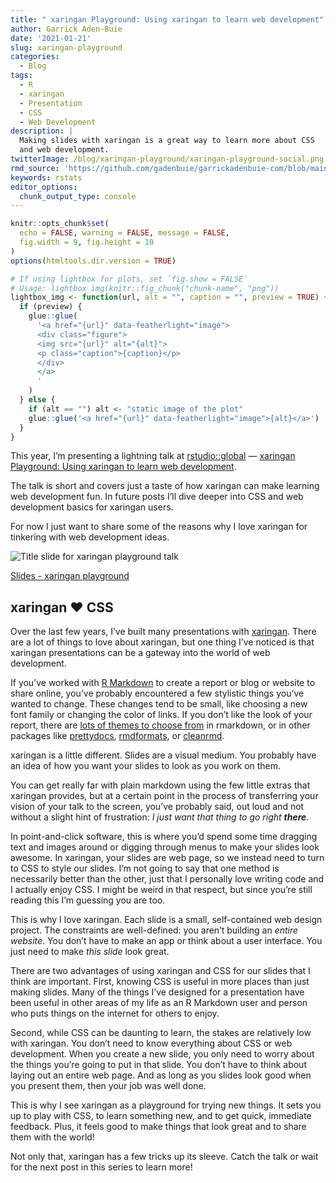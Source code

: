 ```yaml
---
title: " xaringan Playground: Using xaringan to learn web development"
author: Garrick Aden-Buie
date: '2021-01-21'
slug: xaringan-playground
categories:
  - Blog
tags:
  - R
  - xaringan
  - Presentation
  - CSS
  - Web Development
description: |
  Making slides with xaringan is a great way to learn more about CSS
  and web development.
twitterImage: /blog/xaringan-playground/xaringan-playground-social.png
rmd_source: 'https://github.com/gadenbuie/garrickadenbuie-com/blob/main/content/blog/2021/xaringan-playground/index.Rmd'
keywords: rstats
editor_options:
  chunk_output_type: console
---
```


<!-- Links -->
[rstudioglobal]: https://global.rstudio.com/
[talk]: https://global.rstudio.com/student/page/40609
[xaringan]: https://github.com/yihui/xaringan
[rmarkdown]: https://rmarkdown.rstudio.com
[remarkjs]: https://remarkjs.com

```r
knitr::opts_chunk$set(
  echo = FALSE, warning = FALSE, message = FALSE,
  fig.width = 9, fig.height = 10
)
options(htmltools.dir.version = TRUE)

# If using lightbox for plots, set `fig.show = FALSE`
# Usage: lightbox_img(knitr::fig_chunk("chunk-name", "png"))
lightbox_img <- function(url, alt = "", caption = "", preview = TRUE) {
  if (preview) {
    glue::glue(
      '<a href="{url}" data-featherlight="image">
      <div class="figure">
      <img src="{url}" alt="{alt}">
      <p class="caption">{caption}</p>
      </div>
      </a>
      '
    )
  } else {
    if (alt == "") alt <- "static image of the plot"
    glue::glue('<a href="{url}" data-featherlight="image">{alt}</a>')
  }
}
```

::: lead

This year, I'm presenting a lightning talk at [rstudio::global][rstudioglobal] — [xaringan Playground: Using xaringan to learn web development][talk].

The talk is short and covers just a taste of how xaringan can make learning web development fun.
In future posts I'll dive deeper into CSS and web development basics for xaringan users.

For now I just want to share some of the reasons why I love xaringan for tinkering with web development ideas.
:::

<div class="figure">
<img src="xaringan-playground-social.png" style="max-height: 300px; margin: 0 auto; display: block;" alt="Title slide for xaringan playground talk">
<p class="caption"><a href="https://slides.garrickadenbuie.com/xaringan-playground">Slides - xaringan playground</a></p>
</div>

## xaringan &#x2764;&#xFE0F; CSS

Over the last few years, I've built many presentations with [[xaringan]]{.pkg}.
There are a lot of things to love about [xaringan]{.pkg},
but one thing I've noticed is that [xaringan]{.pkg} presentations
can be a gateway into the world of web development.

If you've worked with [R Markdown][rmarkdown] to create a report or blog or website to share online, 
you've probably encountered a few stylistic things you've wanted to change.
These changes tend to be small, 
like choosing a new font family or changing the color of links.
If you don't like the look of your report, 
there are [lots of themes to choose from](https://www.datadreaming.org/post/r-markdown-theme-gallery/)
in [rmarkdown]{.pkg}, or in other packages like 
[prettydocs](https://prettydoc.statr.me/),
[rmdformats](https://github.com/juba/rmdformats),
or [cleanrmd](https://pkg.garrickadenbuie.com/cleanrmd/).

[xaringan]{.pkg} is a little different.
Slides are a visual medium.
You probably have an idea of how you want your slides to look as you work on them.

You can get really far with plain markdown using the few little extras that [xaringan]{.pkg} provides,
but at a certain point in the process of transferring your vision of your talk to the screen,
you've probably said,
out loud and not without a slight hint of frustration:
_I just want that thing to go right **there**_.

In point-and-click software, this is where you'd spend some time dragging text and images around or digging through menus to make your slides look awesome.
In [xaringan]{.pkg}, your slides are web page,
so we instead need to turn to CSS to style our slides.
I'm not going to say that one method is necessarily better than the other,
just that I personally love writing code and I actually enjoy CSS.
I might be weird in that respect,
but since you're still reading this I'm guessing you are too.

This is why I love [xaringan]{.pkg}.
Each slide is a small, self-contained web design project.
The constraints are well-defined: 
you aren't building an _entire website_.
You don't have to make an app or think about a user interface.
You just need to make _this slide_ look great.

There are two advantages of using [xaringan]{.pkg} and CSS for our slides that I think are important.
First, knowing CSS is useful in more places than just making slides.
Many of the things I've designed for a presentation
have been useful in other areas of my life as an R Markdown user and person who puts things on the internet for others to enjoy.

Second, while CSS can be daunting to learn, 
the stakes are relatively low with [xaringan]{.pkg}.
You don't need to know everything about CSS or web development.
When you create a new slide, 
you only need to worry about the things you're going to put in that slide.
You don't have to think about laying out an entire web page.
And as long as you slides look good when you present them,
then your job was well done.

This is why I see [xaringan]{.pkg} as a playground for trying new things.
It sets you up to play with CSS, to learn something new, and to get quick, immediate feedback.
Plus, it feels good to make things that look great and to share them with the world!

Not only that, [xaringan]{.pkg} has a few tricks up its sleeve.
Catch the talk or wait for the next post in this series to learn more!
